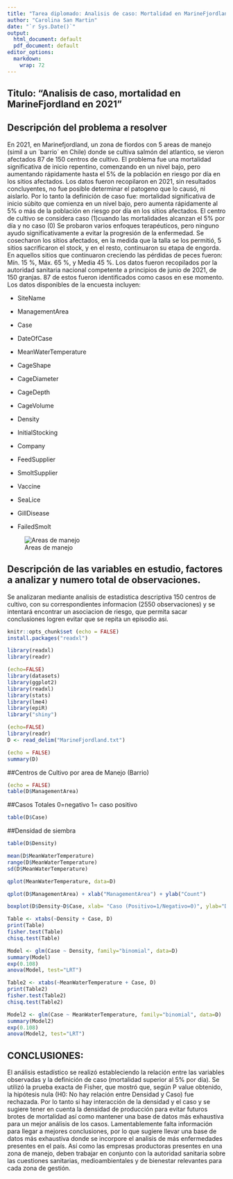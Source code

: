 ```yaml
---
title: "Tarea diplomado: Analisis de caso: Mortalidad en MarineFjordland en 2021 "
author: "Carolina San Martin"
date: "`r Sys.Date()`"
output:
  html_document: default
  pdf_document: default
editor_options: 
  markdown: 
    wrap: 72
---
```


## Titulo: "Analisis de caso, mortalidad en MarineFjordland en 2021"

## Descripción del problema a resolver

En 2021, en Marinefjordland, un zona de fiordos con 5 areas de manejo
(simil a un ´barrio´ en Chile) donde se cultiva salmón del atlantico, se
vieron afectados 87 de 150 centros de cultivo. El problema fue una
mortalidad significativa de inicio repentino, comenzando en un nivel
bajo, pero aumentando rápidamente hasta el 5% de la población en riesgo
por día en los sitios afectados. Los datos fueron recopilaron en 2021,
sin resultados concluyentes, no fue posible determinar el patogeno que
lo causó, ni aislarlo. Por lo tanto la definición de caso fue:
mortalidad significativa de inicio súbito que comienza en un nivel bajo,
pero aumenta rápidamente al 5% o más de la población en riesgo por día
en los sitios afectados. El centro de cultivo se considera caso
(1)cuando las mortalidades alcanzan el 5% por día y no caso (0) Se
probaron varios enfoques terapéuticos, pero ninguno ayudo
significativamente a evitar la progresión de la enfermedad. Se
cosecharon los sitios afectados, en la medida que la talla se los
permitió, 5 sitios sacrificaron el stock, y en el resto, continuaron su
etapa de engorda. En aquellos sitios que continuaron creciendo las
pérdidas de peces fueron: Mín. 15 %, Máx. 65 %, y Media 45 %. Los datos
fueron recopilados por la autoridad sanitaria nacional competente a
principios de junio de 2021, de 150 granjas. 87 de estos fueron
identificados como casos en ese momento. Los datos disponibles de la
encuesta incluyen:

-   SiteName

-   ManagementArea

-   Case

-   DateOfCase

-   MeanWaterTemperature

-   CageShape

-   CageDiameter

-   CageDepth

-   CageVolume

-   Density

-   InitialStocking

-   Company

-   FeedSupplier

-   SmoltSupplier

-   Vaccine

-   SeaLice

-   GillDisease

-   FailedSmolt

![Areas de manejo](MarineFjord.jpg)

## Descripción de las variables en estudio, factores a analizar y numero total de observaciones.

Se analizaran mediante analisis de estadistica descriptiva 150 centros
de cultivo, con su correspondientes informacion (2550 observaciones) y
se intentará encontrar un asociacion de riesgo, que permita sacar
conclusiones logren evitar que se repita un episodio asi.

```r
knitr::opts_chunk$set (echo = FALSE)
install.packages("readxl")

library(readxl)
library(readr)

```

```r
(echo=FALSE)
library(datasets)
library(ggplot2)
library(readxl)
library(stats)
library(lme4)
library(epiR)
library("shiny")
```

```r
(echo=FALSE)
library(readr)
D <- read_delim("MarineFjordland.txt")
```

```r
(echo = FALSE)
summary(D)
```

##Centros de Cultivo por area de Manejo (Barrio)
```r
(echo = FALSE)
table(D$ManagementArea)
```
##Casos Totales 0=negativo 1= caso positivo
```r
table(D$Case)
```
##Densidad de siembra
```r
table(D$Density)
```
```r
mean(D$MeanWaterTemperature)
range(D$MeanWaterTemperature)
sd(D$MeanWaterTemperature)
```
```r
qplot(MeanWaterTemperature, data=D)
```
```r
qplot(D$ManagementArea) + xlab("ManagementArea") + ylab("Count")
```
```r
boxplot(D$Density~D$Case, xlab= "Caso (Positivo=1/Negativo=0)", ylab="Densidad")
```


```r
Table <- xtabs(~Density + Case, D)
print(Table)
fisher.test(Table)
chisq.test(Table)
```
```r
Model <- glm(Case ~ Density, family="binomial", data=D)
summary(Model)
exp(0.108)
anova(Model, test="LRT")
```
```r
Table2 <- xtabs(~MeanWaterTemperature + Case, D)
print(Table2)
fisher.test(Table2)
chisq.test(Table2)
```
```r
Model2 <- glm(Case ~ MeanWaterTemperature, family="binomial", data=D)
summary(Model2)
exp(0.108)
anova(Model2, test="LRT")
```
## CONCLUSIONES: 
El análisis estadístico se realizó estableciendo la relación entre las variables observadas y
la definición de caso (mortalidad superior al 5% por día).
Se utilizó la prueba exacta de Fisher, que mostró que, según P value obtenido, la hipótesis nula (H0: No hay relación entre Densidad y Caso) fue rechazada. Por lo tanto si hay interacción de la densidad y el caso y se sugiere tener en cuenta la densidad de producción para evitar futuros brotes de mortalidad
así como mantener una base de datos más exhaustiva para un mejor análisis de los casos.
Lamentablemente falta información para llegar a mejores conclusiones, por lo que sugiere llevar una base de datos más exhaustiva donde se incorpore el analisis de más enfermedades presentes en el país.
Así como las empresas productoras presentes en una zona de manejo, deben trabajar en conjunto con la
autoridad sanitaria sobre las cuestiones sanitarias, medioambientales y de bienestar relevantes para cada zona de gestión.

